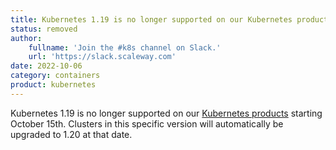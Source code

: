```yaml
---
title: Kubernetes 1.19 is no longer supported on our Kubernetes products starting October 15th
status: removed
author:
    fullname: 'Join the #k8s channel on Slack.'
    url: 'https://slack.scaleway.com'
date: 2022-10-06
category: containers
product: kubernetes
---
```


Kubernetes 1.19 is no longer supported on our [Kubernetes products](/containers/kubernetes/quickstart/) starting October 15th. Clusters in this specific version will automatically be upgraded to 1.20 at that date.
